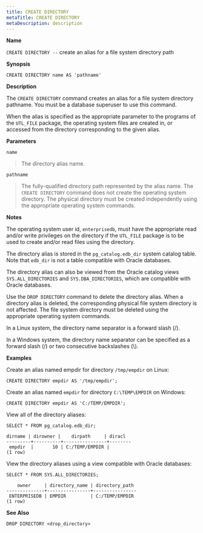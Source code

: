 ```yaml
---
title: CREATE DIRECTORY
metaTitle: CREATE DIRECTORY
metaDescription: description
---
```


**Name**

`CREATE DIRECTORY --` create an alias for a file system directory path

**Synopsis**

``` text
CREATE DIRECTORY name AS 'pathname'
```

**Description**

The `CREATE DIRECTORY` command creates an alias for a file system
directory pathname. You must be a database superuser to use this
command.

When the alias is specified as the appropriate parameter to the programs
of the `UTL_FILE` package, the operating system files are created in, or
accessed from the directory corresponding to the given alias.

**Parameters**

`name`

> The directory alias name.

`pathname`

> The fully-qualified directory path represented by the alias name. The
> `CREATE DIRECTORY` command does not create the operating system
> directory. The physical directory must be created independently using
> the appropriate operating system commands.

**Notes**

The operating system user id, `enterprisedb`, must have the appropriate
read and/or write privileges on the directory if the `UTL_FILE` package
is to be used to create and/or read files using the directory.

The directory alias is stored in the `pg_catalog.edb_dir` system catalog
table. Note that `edb_dir` is not a table compatible with Oracle
databases.

The directory alias can also be viewed from the Oracle catalog views
`SYS.ALL_DIRECTORIES` and `SYS.DBA_DIRECTORIES`, which are compatible
with Oracle databases.

Use the `DROP DIRECTORY` command to delete the directory alias. When a
directory alias is deleted, the corresponding physical file system
directory is not affected. The file system directory must be deleted
using the appropriate operating system commands.

In a Linux system, the directory name separator is a forward slash (/).

In a Windows system, the directory name separator can be specified as a
forward slash (/) or two consecutive backslashes (\\).

**Examples**

Create an alias named empdir for directory `/tmp/empdir` on Linux:

``` text
CREATE DIRECTORY empdir AS '/tmp/empdir';
```

Create an alias named `empdir` for directory `C:\TEMP\EMPDIR` on
Windows:

``` text
CREATE DIRECTORY empdir AS 'C:/TEMP/EMPDIR';
```

View all of the directory aliases:

``` text
SELECT * FROM pg_catalog.edb_dir;

dirname | dirowner |    dirpath     | diracl
---------+----------+----------------+--------
 empdir  |       10 | C:/TEMP/EMPDIR |
(1 row)
```

View the directory aliases using a view compatible with Oracle
databases:

``` text
SELECT * FROM SYS.ALL_DIRECTORIES;

    owner     | directory_name | directory_path
--------------+----------------+----------------
 ENTERPRISEDB | EMPDIR         | C:/TEMP/EMPDIR
(1 row)
```

**See Also**

`DROP DIRECTORY <drop_directory>`
